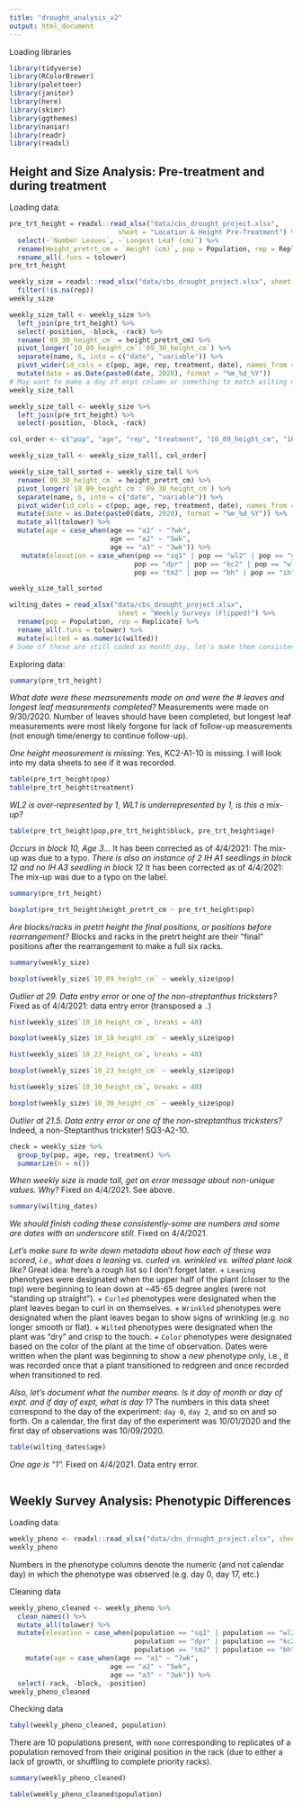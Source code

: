```yaml
---
title: "drought_analysis_v2"
output: html_document
---
```


Loading libraries
```r
library(tidyverse)
library(RColorBrewer)
library(paletteer)
library(janitor)
library(here)
library(skimr)
library(ggthemes)
library(naniar)
library(readr)
library(readxl)
```

## Height and Size Analysis: Pre-treatment and during treatment

Loading data:
```r
pre_trt_height = readxl::read_xlsx("data/cbs_drought_project.xlsx", 
                           sheet = "Location & Height Pre-Treatment") %>% 
  select(-`Number Leaves`, -`Longest Leaf (cm)`) %>% 
  rename(Height_pretrt_cm = `Height (cm)`, pop = Population, rep = Replicate) %>% 
  rename_all(.funs = tolower)
pre_trt_height
```

```r
weekly_size = readxl::read_xlsx("data/cbs_drought_project.xlsx", sheet = "Weekly Surveys (complete racks)") %>% 
  filter(!is.na(rep))
weekly_size
```

```r
weekly_size_tall <- weekly_size %>% 
  left_join(pre_trt_height) %>% 
  select(-position, -block, -rack) %>% 
  rename(`09_30_height_cm` = height_pretrt_cm) %>% 
  pivot_longer(`10_09_height_cm`:`09_30_height_cm`) %>% 
  separate(name, 6, into = c("date", "variable")) %>% 
  pivot_wider(id_cols = c(pop, age, rep, treatment, date), names_from = variable, values_from = value, values_fn = mean) %>% 
  mutate(date = as.Date(paste0(date, 2020), format = "%m_%d_%Y"))
# May want to make a day of expt column or something to match wilting dates
weekly_size_tall
```
```r
weekly_size_tall <- weekly_size %>% 
  left_join(pre_trt_height) %>% 
  select(-position, -block, -rack)

col_order <- c("pop", "age", "rep", "treatment", "10_09_height_cm", "10_09_numleaf", "10_18_height_cm",  "10_18_numleaf", "10_23_height_cm", "10_23_numleaf", "10_30_height_cm", "10_30_numleaf", "height_pretrt_cm", "notes")

weekly_size_tall <- weekly_size_tall[, col_order]

weekly_size_tall_sorted <- weekly_size_tall %>% 
  rename(`09_30_height_cm` = height_pretrt_cm) %>% 
  pivot_longer(`10_09_height_cm`:`09_30_height_cm`) %>% 
  separate(name, 6, into = c("date", "variable")) %>% 
  pivot_wider(id_cols = c(pop, age, rep, treatment, date), names_from = variable, values_from = value, values_fn = mean) %>% 
  mutate(date = as.Date(paste0(date, 2020), format = "%m_%d_%Y")) %>%
  mutate_all(tolower) %>% 
  mutate(age = case_when(age == "a1" ~ "7wk",
                         age == "a2" ~ "5wk",
                         age == "a3" ~ "3wk")) %>%
   mutate(elevation = case_when(pop == "sq1" | pop == "wl2" | pop == "yo1" | pop == "sq3" ~ "high",
                               pop == "dpr" | pop == "kc2" | pop == "wl1" ~ "intermediate",
                               pop == "tm2" | pop == "bh" | pop == "ih" ~ "low"))

weekly_size_tall_sorted  
```


```r
wilting_dates = read_xlsx("data/cbs_drought_project.xlsx", 
                           sheet = "Weekly Surveys (Flipped)") %>% 
  rename(pop = Population, rep = Replicate) %>% 
  rename_all(.funs = tolower) %>% 
  mutate(wilted = as.numeric(wilted))
# Some of these are still coded as month_day, let's make them consistent
```

Exploring data:
```r
summary(pre_trt_height)
```
*What date were these measurements made on and were the # leaves and longest leaf measurements completed?*
Measurements were made on 9/30/2020. Number of leaves should have been completed, but longest leaf measurements were most likely forgone for lack of follow-up measurements (not enough time/energy to continue follow-up).

*One height measurement is missing*: Yes, KC2-A1-10 is missing. I will look into my data sheets to see if it was recorded.

```r
table(pre_trt_height$pop)
table(pre_trt_height$treatment)
```

*WL2 is over-represented by 1, WL1 is underrepresented by 1, is this a mix-up?*
```r
table(pre_trt_height$pop,pre_trt_height$block, pre_trt_height$age)
```
*Occurs in block 10, Age 3...* It has been corrected as of 4/4/2021: The mix-up was due to a typo.
*There is also an instance of 2 IH A1 seedlings in block 12 and no IH A3 seedling in block 12* It has been corrected as of 4/4/2021: The mix-up was due to a typo on the label.

```r
summary(pre_trt_height)
```

```r
boxplot(pre_trt_height$height_pretrt_cm ~ pre_trt_height$pop)
```
*Are blocks/racks in pretrt height the final positions, or positions before rearrangement?* Blocks and racks in the pretrt height are their "final" positions after the rearrangement to make a full six racks.

```r
summary(weekly_size)
```

```r
boxplot(weekly_size$`10_09_height_cm` ~ weekly_size$pop)
```
*Outlier at 29. Data entry error or one of the non-streptanthus tricksters?* Fixed as of 4/4/2021: data entry error (transposed a `.`)

```r
hist(weekly_size$`10_18_height_cm`, breaks = 40)
```
```r
boxplot(weekly_size$`10_18_height_cm` ~ weekly_size$pop)
```

```r
hist(weekly_size$`10_23_height_cm`, breaks = 40)
```

```r
boxplot(weekly_size$`10_23_height_cm` ~ weekly_size$pop)
```

```r
hist(weekly_size$`10_30_height_cm`, breaks = 40) 
```

```r
boxplot(weekly_size$`10_30_height_cm` ~ weekly_size$pop)
```
*Outlier at 21.5. Data entry error or one of the non-streptanthus tricksters?* Indeed, a non-Steptanthus trickster! SQ3-A2-10.

```r
check = weekly_size %>% 
  group_by(pop, age, rep, treatment) %>% 
  summarize(n = n())
```
*When weekly size is made tall, get an error message about non-unique values. Why?* Fixed on 4/4/2021. See above.

```r
summary(wilting_dates)
```

*We should finish coding these consistently-some are numbers and some are dates with an underscore still.* Fixed on 4/4/2021.

*Let's make sure to write down metadata about how each of these was scored, i.e., what does a leaning vs. curled vs. wrinkled vs. wilted plant look like?* Great idea: here's a rough list so I don't forget later.
+ `Leaning` phenotypes were designated when the upper half of the plant (closer to the top) were beginning to lean down at ~45-65 degree angles (were not "standing up straight").
+ `Curled` phenotypes were designated when the plant leaves began to curl in on themselves.
+ `Wrinkled` phenotypes were designated when the plant leaves began to show signs of wrinkling (e.g. no longer smooth or flat).
+ `Wilted` phenotypes were designated when the plant was "dry" and crisp to the touch.
+ `Color` phenotypes were designated based on the color of the plant at the time of observation. Dates were written when the plant was beginning to show a *new* phenotype only, i.e., it was recorded once that a plant transitioned to redgreen and once recorded when transitioned to red.

*Also, let's document what the number means. Is it day of month or day of expt. and if day of expt, what is day 1?*
The numbers in this data sheet correspond to the day of the experiment: `day 0`, `day 2`, and so on and so forth. On a calendar, the first day of the experiment was 10/01/2020 and the first day of observations was 10/09/2020.

```r
table(wilting_dates$age)
```
*One age is "1".* Fixed on 4/4/2021. Data entry error.


```r

```














## Weekly Survey Analysis: Phenotypic Differences

Loading data:
```r
weekly_pheno <- readxl::read_xlsx("data/cbs_drought_project.xlsx", sheet = "Weekly Surveys (Flipped)")
weekly_pheno
```

Numbers in the phenotype columns denote the numeric (and not calendar day) in which the phenotype was observed (e.g. day 0, day 17, etc.)

Cleaning data
```r
weekly_pheno_cleaned <- weekly_pheno %>% 
  clean_names() %>% 
  mutate_all(tolower) %>% 
  mutate(elevation = case_when(population == "sq1" | population == "wl2" | population == "yo1" | population == "sq3" ~ "high",
                               population == "dpr" | population == "kc2" | population == "wl1" ~ "intermediate",
                               population == "tm2" | population == "bh" | population == "ih" ~ "low")) %>%
    mutate(age = case_when(age == "a1" ~ "7wk",
                         age == "a2" ~ "5wk",
                         age == "a3" ~ "3wk")) %>%
  select(-rack, -block, -position)
weekly_pheno_cleaned
```

Checking data
```r
tabyl(weekly_pheno_cleaned, population)
```
There are 10 populations present, with `none` corresponding to replicates of a population removed from their original position in the rack (due to either a lack of growth, or shuffling to complete priority racks).

```r
summary(weekly_pheno_cleaned)
```

```r
table(weekly_pheno_cleaned$population)
```


